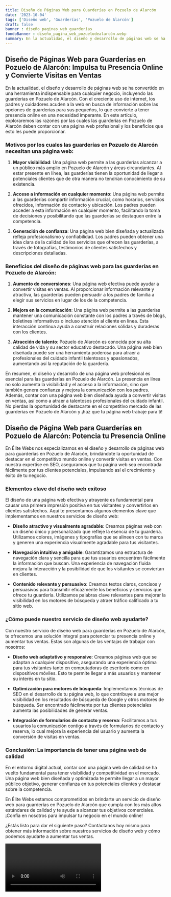 ```yaml
---
title: Diseño de Páginas Web para Guarderías en Pozuelo de Alarcón
date: '2023-10-04'
tags: ['Diseño web', 'Guarderías', 'Pozuelo de Alarcón']
draft: false
banner : diseño_paginas_web_guarderías
fondoBanner : diseño_pagina_web_pozuelodealarcón.webp
summary: En la actualidad, el diseño y desarrollo de páginas web se ha convertido en una herramienta indispensable para cualquier negocio, incluyendo las guarderías en Pozuelo de Alarcón. Con el creciente uso de internet, los padres y cuidadores acuden a la web en busca de información sobre las opciones de guarderías para sus pequeños, lo que convierte a tener presencia online en una necesidad imperante. En este artículo, exploraremos las razones por las cuales las guarderías en Pozuelo de Alarcón deben contar con una página web profesional y los beneficios que esto les puede proporcionar.
---
```


## Diseño de Páginas Web para Guarderías en Pozuelo de Alarcón: Impulsa tu Presencia Online y Convierte Visitas en Ventas

En la actualidad, el diseño y desarrollo de páginas web se ha convertido en una herramienta indispensable para cualquier negocio, incluyendo las guarderías en Pozuelo de Alarcón. Con el creciente uso de internet, los padres y cuidadores acuden a la web en busca de información sobre las opciones de guarderías para sus pequeños, lo que convierte a tener presencia online en una necesidad imperante. En este artículo, exploraremos las razones por las cuales las guarderías en Pozuelo de Alarcón deben contar con una página web profesional y los beneficios que esto les puede proporcionar.

### Motivos por los cuales las guarderías en Pozuelo de Alarcón necesitan una página web:

1. **Mayor visibilidad**: Una página web permite a las guarderías alcanzar a un público más amplio en Pozuelo de Alarcón y áreas circundantes. Al estar presente en línea, las guarderías tienen la oportunidad de llegar a potenciales clientes que de otra manera no tendrían conocimiento de su existencia.

2. **Acceso a información en cualquier momento**: Una página web permite a las guarderías compartir información crucial, como horarios, servicios ofrecidos, información de contacto y ubicación. Los padres pueden acceder a esta información en cualquier momento, facilitando la toma de decisiones y posibilitando que las guarderías se destaquen entre la competencia.

3. **Generación de confianza**: Una página web bien diseñada y actualizada refleja profesionalismo y confiabilidad. Los padres pueden obtener una idea clara de la calidad de los servicios que ofrecen las guarderías, a través de fotografías, testimonios de clientes satisfechos y descripciones detalladas.

### Beneficios del diseño de páginas web para las guarderías en Pozuelo de Alarcón:

1. **Aumento de conversiones**: Una página web efectiva puede ayudar a convertir visitas en ventas. Al proporcionar información relevante y atractiva, las guarderías pueden persuadir a los padres de familia a elegir sus servicios en lugar de los de la competencia.

2. **Mejora en la comunicación**: Una página web permite a las guarderías mantener una comunicación constante con los padres a través de blogs, boletines informativos o incluso atención al cliente en línea. Esta interacción continua ayuda a construir relaciones sólidas y duraderas con los clientes.

3. **Atracción de talento**: Pozuelo de Alarcón es conocida por su alta calidad de vida y su sector educativo destacado. Una página web bien diseñada puede ser una herramienta poderosa para atraer a profesionales del cuidado infantil talentosos y apasionados, aumentando así la reputación de la guardería.

En resumen, el diseño y desarrollo de una página web profesional es esencial para las guarderías en Pozuelo de Alarcón. La presencia en línea no solo aumenta la visibilidad y el acceso a la información, sino que también genera confianza y mejora la comunicación con los padres. Además, contar con una página web bien diseñada ayuda a convertir visitas en ventas, así como a atraer a talentosos profesionales del cuidado infantil. No pierdas la oportunidad de destacarte en el competitivo mercado de las guarderías en Pozuelo de Alarcón y ¡haz que tu página web trabaje para ti!

<GifSeo />

<Cta />

## Diseño de Página Web para Guarderías en Pozuelo de Alarcón: Potencia tu Presencia Online

En Élite Webs nos especializamos en el diseño y desarrollo de páginas web para guarderías en Pozuelo de Alarcón, brindándote la oportunidad de destacar en el competitivo mundo online y convertir visitas en ventas. Con nuestra expertise en SEO, aseguramos que tu página web sea encontrada fácilmente por tus clientes potenciales, impulsando así el crecimiento y éxito de tu negocio.

### Elementos clave del diseño web exitoso

El diseño de una página web efectiva y atrayente es fundamental para causar una primera impresión positiva en tus visitantes y convertirlos en clientes satisfechos. Aquí te presentamos algunos elementos clave que implementamos en nuestros servicios de diseño web:

- **Diseño atractivo y visualmente agradable**: Creamos páginas web con un diseño único y personalizado que refleje la esencia de tu guardería. Utilizamos colores, imágenes y tipografías que se alineen con tu marca y generen una experiencia visualmente agradable para tus visitantes.

- **Navegación intuitiva y amigable**: Garantizamos una estructura de navegación clara y sencilla para que tus usuarios encuentren fácilmente la información que buscan. Una experiencia de navegación fluida mejora la interacción y la posibilidad de que los visitantes se conviertan en clientes.

- **Contenido relevante y persuasivo**: Creamos textos claros, concisos y persuasivos para transmitir eficazmente los beneficios y servicios que ofrece tu guardería. Utilizamos palabras clave relevantes para mejorar la visibilidad en los motores de búsqueda y atraer tráfico calificado a tu sitio web.

### ¿Cómo puede nuestro servicio de diseño web ayudarte?

Con nuestro servicio de diseño web para guarderías en Pozuelo de Alarcón, te ofrecemos una solución integral para potenciar tu presencia online y aumentar tus ventas. Estas son algunas de las ventajas de trabajar con nosotros:

- **Diseño web adaptativo y responsive**: Creamos páginas web que se adaptan a cualquier dispositivo, asegurando una experiencia óptima para tus visitantes tanto en computadoras de escritorio como en dispositivos móviles. Esto te permite llegar a más usuarios y mantener su interés en tu sitio.

- **Optimización para motores de búsqueda**: Implementamos técnicas de SEO en el desarrollo de tu página web, lo que contribuye a una mejor visibilidad en los resultados de búsqueda de Google y otros motores de búsqueda. Ser encontrado fácilmente por tus clientes potenciales aumenta las posibilidades de generar ventas.

- **Integración de formularios de contacto y reserva**: Facilitamos a tus usuarios la comunicación contigo a través de formularios de contacto y reserva, lo cual mejora la experiencia del usuario y aumenta la conversión de visitas en ventas.

### Conclusión: La importancia de tener una página web de calidad

En el entorno digital actual, contar con una página web de calidad se ha vuelto fundamental para tener visibilidad y competitividad en el mercado. Una página web bien diseñada y optimizada te permite llegar a un mayor público objetivo, generar confianza en tus potenciales clientes y destacar sobre la competencia.

En Élite Webs estamos comprometidos en brindarte un servicio de diseño web para guarderías en Pozuelo de Alarcón que cumpla con los más altos estándares de calidad y te ayude a alcanzar tus objetivos comerciales. ¡Confía en nosotros para impulsar tu negocio en el mundo online!

¿Estás listo para dar el siguiente paso? Contáctanos hoy mismo para obtener más información sobre nuestros servicios de diseño web y cómo podemos ayudarte a aumentar tus ventas.

<Video />

<CtaBot job='Guarderías' city='Pozuelo de Alarcón'/>

<Gmaps query='Pozuelo de Alarcón+españa+maps' />